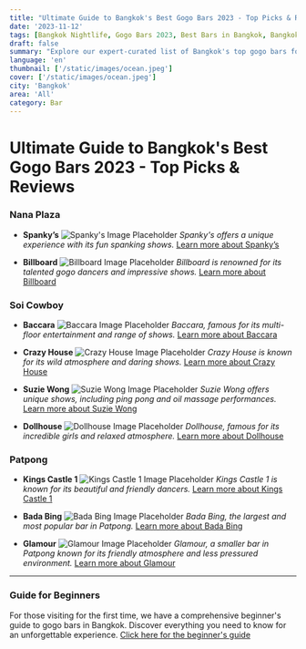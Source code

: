 ```yaml
---
title: "Ultimate Guide to Bangkok's Best Gogo Bars 2023 - Top Picks & Reviews"
date: '2023-11-12'
tags: [Bangkok Nightlife, Gogo Bars 2023, Best Bars in Bangkok, Bangkok Entertainment, Bangkok Travel Guide, Nightlife Experiences, Top Bangkok Bars, Bangkok's Night Scene, Beginner's Guide to Bangkok, Bangkok Hotspots]
draft: false
summary: "Explore our expert-curated list of Bangkok's top gogo bars for 2023. Discover the city's most exciting nightlife spots with detailed reviews, vibrant photos, and a beginner's guide to ensure an unforgettable experience. Find the perfect blend of entertainment, unique shows, and lively atmospheres in our comprehensive guide."
language: 'en'
thumbnail: ['/static/images/ocean.jpeg']
cover: ['/static/images/ocean.jpeg']
city: 'Bangkok'
area: 'All'
category: Bar
---
```


# Ultimate Guide to Bangkok's Best Gogo Bars 2023 - Top Picks & Reviews

### Nana Plaza
- **Spanky’s**
  ![Spanky's Image Placeholder](URL_of_Spanky's_image)
  _Spanky's offers a unique experience with its fun spanking shows._
  [Learn more about Spanky’s](URL_of_Spanky's_article)

- **Billboard**
  ![Billboard Image Placeholder](URL_of_Billboard_image)
  _Billboard is renowned for its talented gogo dancers and impressive shows._
  [Learn more about Billboard](URL_of_Billboard_article)

### Soi Cowboy
- **Baccara**
  ![Baccara Image Placeholder](URL_of_Baccara_image)
  _Baccara, famous for its multi-floor entertainment and range of shows._
  [Learn more about Baccara](URL_of_Baccara_article)

- **Crazy House**
  ![Crazy House Image Placeholder](URL_of_Crazy_House_image)
  _Crazy House is known for its wild atmosphere and daring shows._
  [Learn more about Crazy House](URL_of_Crazy_House_article)

- **Suzie Wong**
  ![Suzie Wong Image Placeholder](URL_of_Suzie_Wong_image)
  _Suzie Wong offers unique shows, including ping pong and oil massage performances._
  [Learn more about Suzie Wong](URL_of_Suzie_Wong_article)

- **Dollhouse**
  ![Dollhouse Image Placeholder](URL_of_Dollhouse_image)
  _Dollhouse, famous for its incredible girls and relaxed atmosphere._
  [Learn more about Dollhouse](URL_of_Dollhouse_article)

### Patpong
- **Kings Castle 1**
  ![Kings Castle 1 Image Placeholder](URL_of_Kings_Castle_1_image)
  _Kings Castle 1 is known for its beautiful and friendly dancers._
  [Learn more about Kings Castle 1](URL_of_Kings_Castle_1_article)

- **Bada Bing**
  ![Bada Bing Image Placeholder](URL_of_Bada_Bing_image)
  _Bada Bing, the largest and most popular bar in Patpong._
  [Learn more about Bada Bing](URL_of_Bada_Bing_article)

- **Glamour**
  ![Glamour Image Placeholder](URL_of_Glamour_image)
  _Glamour, a smaller bar in Patpong known for its friendly atmosphere and less pressured environment._
  [Learn more about Glamour](URL_of_Glamour_article)

---

### Guide for Beginners
For those visiting for the first time, we have a comprehensive beginner's guide to gogo bars in Bangkok. Discover everything you need to know for an unforgettable experience.
[Click here for the beginner's guide](URL_of_beginner's_guide)